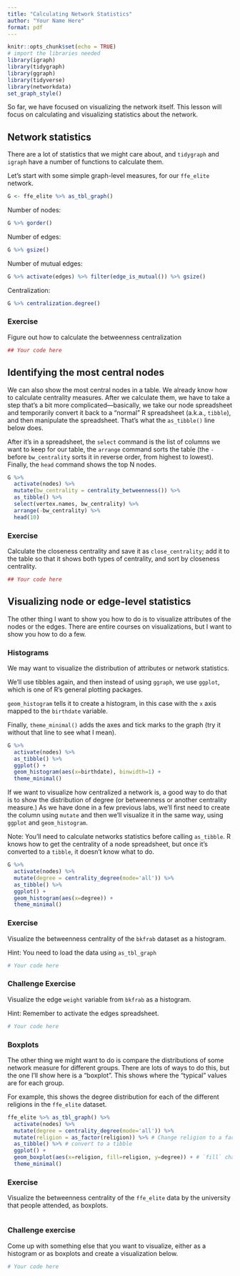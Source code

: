```yaml
---
title: "Calculating Network Statistics"
author: "Your Name Here"
format: pdf
---
```


```r
knitr::opts_chunk$set(echo = TRUE)
# import the libraries needed
library(igraph)
library(tidygraph)
library(ggraph)
library(tidyverse)
library(networkdata)
set_graph_style()
```

So far, we have focused on visualizing the network itself. This lesson will focus on calculating and visualizing statistics about the network.

## Network statistics

There are a lot of statistics that we might care about, and `tidygraph` and `igraph` have a number of functions to calculate them.

Let's start with some simple graph-level measures, for our `ffe_elite` network.

```r
G <- ffe_elite %>% as_tbl_graph()
```

Number of nodes:
```r
G %>% gorder()
```

Number of edges:
```r
G %>% gsize()
```

Number of mutual edges:

```r
G %>% activate(edges) %>% filter(edge_is_mutual()) %>% gsize()
```
Centralization:

```r
G %>% centralization.degree()
```

### Exercise

Figure out how to calculate the betweenness centralization

```r

## Your code here
```

## Identifying the most central nodes

We can also show the most central nodes in a table. We already know how to calculate centrality measures. After we calculate them, we have to take a step that's a bit more complicated---basically, we take our node spreadsheet and temporarily convert it back to a "normal" R spreadsheet (a.k.a., `tibble`), and then manipulate the spreadsheet. That's what the `as_tibble()` line below does.

After it's in a spreadsheet, the `select` command is the list of columns we want to keep for our table, the `arrange` command sorts the table (the `-` before `bw_centrality` sorts it in reverse order, from highest to lowest). Finally, the `head` command shows the top N nodes.

```r
G %>%
  activate(nodes) %>%
  mutate(bw_centrality = centrality_betweenness()) %>%
  as_tibble() %>%
  select(vertex.names, bw_centrality) %>%
  arrange(-bw_centrality) %>%
  head(10)

```

### Exercise

Calculate the closeness centrality and save it as `close_centrality`; add it to the table so that it shows both types of centrality, and sort by closeness centrality.

```r
## Your code here
```


## Visualizing node or edge-level statistics

The other thing I want to show you how to do is to visualize attributes of the nodes or the edges. There are entire courses on visualizations, but I want to show you how to do a few.


### Histograms

We may want to visualize the distribution of attributes or network statistics. 

We'll use tibbles again, and then instead of using `ggraph`, we use `ggplot`, which is one of R's general plotting packages.

`geom_histogram` tells it to create a histogram, in this case with the `x` axis mapped to the `birthdate` variable.

Finally, `theme_minimal()` adds the axes and tick marks to the graph (try it without that line to see what I mean).

```r
G %>%
  activate(nodes) %>%
  as_tibble() %>%
  ggplot() +
  geom_histogram(aes(x=birthdate), binwidth=1) + 
  theme_minimal()

```

If we want to visualize how centralized a network is, a good way to do that is to show the distribution of degree (or betweenness or another centrality measure.) As we have done in a few previous labs, we'll first need to create the column using `mutate` and then we'll visualize it in the same way, using `ggplot` and `geom_histogram`.

Note: You'll need to calculate networks statistics before calling `as_tibble`. R knows how to get the centrality of a node spreadsheet, but once it's converted to a `tibble`, it doesn't know what to do.

```r
G %>%
  activate(nodes) %>%
  mutate(degree = centrality_degree(mode='all')) %>% 
  as_tibble() %>%
  ggplot() +
  geom_histogram(aes(x=degree)) + 
  theme_minimal()
```

### Exercise

Visualize the betweenness centrality of the `bkfrab` dataset as a histogram.

Hint: You need to load the data using `as_tbl_graph`


```r

# Your code here 

```

### Challenge Exercise

Visualize the edge `weight` variable from `bkfrab` as a histogram.

Hint: Remember to activate the edges spreadsheet.

```r

# Your code here

```


### Boxplots

The other thing we might want to do is compare the distributions of some network measure for different groups. There are lots of ways to do this, but the one I'll show here is a "boxplot". This shows where the "typical" values are for each group.

For example, this shows the degree distribution for each of the different religions in the `ffe_elite` dataset. 

```r
ffe_elite %>% as_tbl_graph() %>%
  activate(nodes) %>%
  mutate(degree = centrality_degree(mode='all')) %>%
  mutate(religion = as_factor(religion)) %>% # Change religion to a factor
  as_tibble() %>% # convert to a tibble
  ggplot() + 
  geom_boxplot(aes(x=religion, fill=religion, y=degree)) + # `fill` changes the filled in color. Try changing this to `color` instead
  theme_minimal()

```

### Exercise

Visualize the betweenness centrality of the `ffe_elite` data by the university that people attended, as boxplots.


```r

```


### Challenge exercise

Come up with something else that you want to visualize, either as a histogram or as boxplots and create a visualization below.

```r

# Your code here

```

